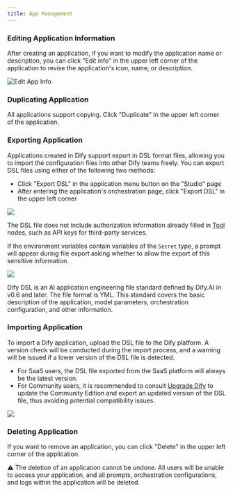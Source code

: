```yaml
---
title: App Management
---
```



### Editing Application Information

After creating an application, if you want to modify the application name or description, you can click "Edit info" in the upper left corner of the application to revise the application's icon, name, or description.

![Edit App Info](https://assets-docs.dify.ai/dify-enterprise-mintlify/en/guides/management/63a449e9a8ae337b9c067165d1674a45.png)

### Duplicating Application

All applications support copying. Click "Duplicate" in the upper left corner of the application.

### Exporting Application

Applications created in Dify support export in DSL format files, allowing you to import the configuration files into other Dify teams freely. You can export DSL files using either of the following two methods:

* Click "Export DSL" in the application menu button on the "Studio" page
* After entering the application's orchestration page, click "Export DSL" in the upper left corner

![](https://assets-docs.dify.ai/dify-enterprise-mintlify/en/guides/management/544c18d770e230db93d6756bba98d8a7.png)

The DSL file does not include authorization information already filled in [Tool](/en/guides/workflow/nodes/tools) nodes, such as API keys for third-party services.

If the environment variables contain variables of the `Secret` type, a prompt will appear during file export asking whether to allow the export of this sensitive information.

![](https://assets-docs.dify.ai/dify-enterprise-mintlify/en/guides/management/25ce002ef7f0392fc6b3b6975ae137ec.png)

<Info>
Dify DSL is an AI application engineering file standard defined by Dify.AI in v0.6 and later. The file format is YML. This standard covers the basic description of the application, model parameters, orchestration configuration, and other information.
</Info>

### Importing Application

To import a Dify application, upload the DSL file to the Dify platform. A version check will be conducted during the import process, and a warning will be issued if a lower version of the DSL file is detected.

- For SaaS users, the DSL file exported from the SaaS platform will always be the latest version.
- For Community users, it is recommended to consult [Upgrade Dify](/en/getting-started/install-self-hosted/docker-compose#upgrade-dify) to update the Community Edition and export an updated version of the DSL file, thus avoiding potential compatibility issues.

![](https://assets-docs.dify.ai/2024/11/487d2c1cc8b86666feb35ea8a346c053.png)

### Deleting Application

If you want to remove an application, you can click "Delete" in the upper left corner of the application.

<Info>
⚠️ The deletion of an application cannot be undone. All users will be unable to access your application, and all prompts, orchestration configurations, and logs within the application will be deleted.
</Info>
